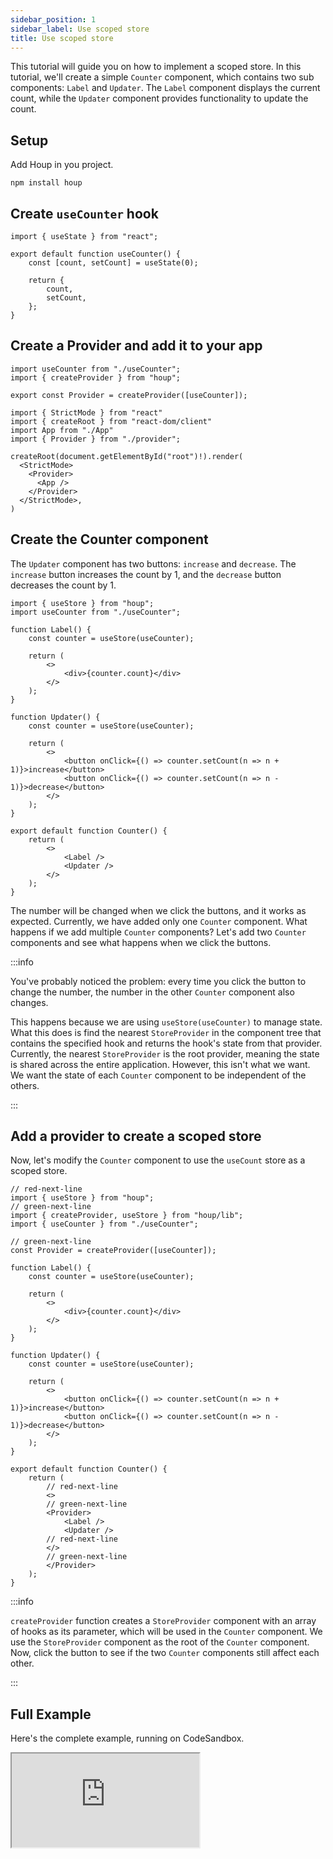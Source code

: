 ```yaml
---
sidebar_position: 1
sidebar_label: Use scoped store
title: Use scoped store
---
```


This tutorial will guide you on how to implement a scoped store. 
In this tutorial, we'll create a simple `Counter` component, which contains two sub components: `Label` and `Updater`. 
The `Label` component displays the current count, while the `Updater` component provides functionality to update the count.

## Setup

Add Houp in you project.

```tsx
npm install houp
```

## Create `useCounter` hook

```tsx title="useCounter.ts"
import { useState } from "react";

export default function useCounter() {
    const [count, setCount] = useState(0);

    return {
        count,
        setCount,
    };
}
```

## Create a Provider and add it to your app

```tsx title="provider.ts"
import useCounter from "./useCounter";
import { createProvider } from "houp";

export const Provider = createProvider([useCounter]);
```

```tsx title="index.tsx"
import { StrictMode } from "react"
import { createRoot } from "react-dom/client"
import App from "./App"
import { Provider } from "./provider";

createRoot(document.getElementById("root")!).render(
  <StrictMode>
    <Provider>
      <App />
    </Provider>
  </StrictMode>,
)
```

## Create the Counter component

The `Updater` component has two buttons: `increase` and `decrease`. 
The `increase` button increases the count by 1, and the `decrease` button decreases the count by 1.

```tsx title="counter.tsx"
import { useStore } from "houp";
import useCounter from "./useCounter";

function Label() {
    const counter = useStore(useCounter);

    return (
        <>
            <div>{counter.count}</div>
        </>
    );
}

function Updater() {
    const counter = useStore(useCounter);

    return (
        <>
            <button onClick={() => counter.setCount(n => n + 1)}>increase</button>
            <button onClick={() => counter.setCount(n => n - 1)}>decrease</button>
        </>
    );
}

export default function Counter() {
    return (
        <>
            <Label />
            <Updater />
        </>
    );
}
```

<div class="code-run-block">
    <Provider>
        <WithoutScopedCounter />
    </Provider>
</div>

The number will be changed when we click the buttons, and it works as expected. 
Currently, we have added only one `Counter` component. 
What happens if we add multiple `Counter` components? Let's add two `Counter` components and see what happens when we click the buttons.

<div class="code-run-block">
    <Provider>
        <WithoutScopedCounter />
        <WithoutScopedCounter />
    </Provider>
</div>

:::info

You've probably noticed the problem: every time you click the button to change the number, 
the number in the other `Counter` component also changes.

This happens because we are using `useStore(useCounter)` to manage state. 
What this does is find the nearest `StoreProvider` in the component tree that contains the specified hook and returns the hook's state from that provider. 
Currently, the nearest `StoreProvider` is the root provider, meaning the state is shared across the entire application. 
However, this isn't what we want. We want the state of each `Counter` component to be independent of the others.

:::

## Add a provider to create a scoped store

Now, let's modify the `Counter` component to use the `useCount` store as a scoped store.

```tsx title="counter.tsx"
// red-next-line
import { useStore } from "houp";
// green-next-line
import { createProvider, useStore } from "houp/lib";
import { useCounter } from "./useCounter";

// green-next-line
const Provider = createProvider([useCounter]);

function Label() {
    const counter = useStore(useCounter);

    return (
        <>
            <div>{counter.count}</div>
        </>
    );
}

function Updater() {
    const counter = useStore(useCounter);

    return (
        <>
            <button onClick={() => counter.setCount(n => n + 1)}>increase</button>
            <button onClick={() => counter.setCount(n => n - 1)}>decrease</button>
        </>
    );
}

export default function Counter() {
    return (
        // red-next-line
        <>
        // green-next-line
        <Provider>
            <Label />
            <Updater />
        // red-next-line
        </>
        // green-next-line
        </Provider>
    );
}
```

:::info

`createProvider` function creates a `StoreProvider` component with an array of hooks as its parameter, 
which will be used in the `Counter` component. We use the `StoreProvider` component as the root of the `Counter` component. 
Now, click the button to see if the two `Counter` components still affect each other.

:::

<div class="code-run-block">
    <WithScopedCounter />
    <WithScopedCounter />
</div>

## Full Example

Here's the complete example, running on CodeSandbox.

<iframe src="https://codesandbox.io/embed/78sxzm?view=editor+%2B+preview&module=%2Fsrc%2Fcounter.tsx"
     style={{width:"100%", height: 500, border:0, borderRadius: 4, overflow:"hidden",}}
     title="houp-use-scoped-store-sample"
     allow="accelerometer; ambient-light-sensor; camera; encrypted-media; geolocation; gyroscope; hid; microphone; midi; payment; usb; vr; xr-spatial-tracking"
     sandbox="allow-forms allow-modals allow-popups allow-presentation allow-same-origin allow-scripts"
></iframe>